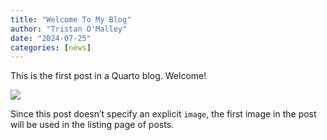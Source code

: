 ```yaml
---
title: "Welcome To My Blog"
author: "Tristan O'Malley"
date: "2024-07-25"
categories: [news]
---
```


This is the first post in a Quarto blog. Welcome!

![](thumbnail.jpg)

Since this post doesn't specify an explicit `image`, the first image in the post will be used in the listing page of posts.
